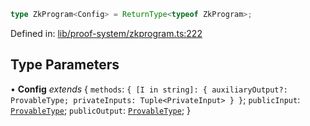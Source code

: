 ```ts
type ZkProgram<Config> = ReturnType<typeof ZkProgram>;
```

Defined in: [lib/proof-system/zkprogram.ts:222](https://github.com/o1-labs/o1js/blob/46b9772d07785397c4bd76a102bc9f6730d321bb/src/lib/proof-system/zkprogram.ts#L222)

## Type Parameters

• **Config** *extends* \{
  `methods`: `{ [I in string]: { auxiliaryOutput?: ProvableType; privateInputs: Tuple<PrivateInput> } }`;
  `publicInput`: [`ProvableType`](ProvableType.mdx);
  `publicOutput`: [`ProvableType`](ProvableType.mdx);
 \}

